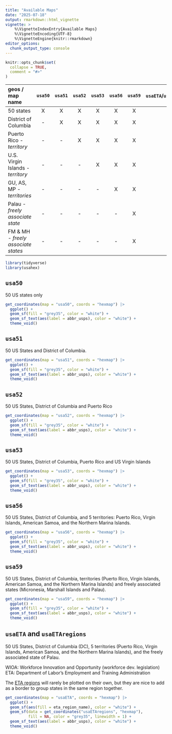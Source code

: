 ```yaml
---
title: "Available Maps"
date: "2025-07-18"
output: rmarkdown::html_vignette
vignette: >
    %\VignetteIndexEntry{Available Maps}
    %\VignetteEncoding{UTF-8}
    %\VignetteEngine{knitr::rmarkdown}
editor_options: 
  chunk_output_type: console
---
```


```r
knitr::opts_chunk$set(
  collapse = TRUE,
  comment = "#>"
)
```

| geos / map name              |`usa50`|`usa51`|`usa52`|`usa53`|`usa56`|`usa59`|`usaETA`/`usaETAregions`| 
|:------------                 |:-----:|:-----:|:-----:|:-----:|:-----:|:-----:|:-----:|
| 50 states                    | X     | X     | X     | X     | X     | X     | X     |
| District of Columbia         | -     | X     | X     | X     | X     | X     | X     |
| Puerto Rico - *territory*     | -    | -     | X     | X     | X     | X     | X     |
| U.S. Virgin Islands - *territory*  |-| -     | -     | X     | X     | X     | X     |
| GU, AS, MP - *territories*         |-| -     | -     | -     | X     | X     | X     |
| Palau - *freely associate state*   |-| -     | -     | -     | -     | X     | X     |
| FM & MH - *freely associate states*|-| -     | -     | -     | -     | X     | -     |

```r
library(tidyverse)
library(usahex)
```


## `usa50`

50 US states only


```r
get_coordinates(map = "usa50", coords = "hexmap") |> 
  ggplot() + 
  geom_sf(fill = "grey35", color = "white") + 
  geom_sf_text(aes(label = abbr_usps), color = "white") + 
  theme_void()
```

## `usa51` 

50 US States and District of Columbia.  

```r
get_coordinates(map = "usa51", coords = "hexmap") |> 
  ggplot() + 
  geom_sf(fill = "grey35", color = "white") + 
  geom_sf_text(aes(label = abbr_usps), color = "white") + 
  theme_void()
```

## `usa52` 

50 US States, District of Columbia and Puerto Rico   

```r
get_coordinates(map = "usa52", coords = "hexmap") |> 
  ggplot() + 
  geom_sf(fill = "grey35", color = "white") + 
  geom_sf_text(aes(label = abbr_usps), color = "white") + 
  theme_void()
```

## `usa53` 

50 US States, District of Columbia, Puerto Rico and US Virgin Islands   

```r
get_coordinates(map = "usa53", coords = "hexmap") |> 
  ggplot() + 
  geom_sf(fill = "grey35", color = "white") + 
  geom_sf_text(aes(label = abbr_usps), color = "white") + 
  theme_void()
```

## `usa56` 

50 US States, District of Columbia, and 5 territories: Puerto Rico, Virgin Islands, American Samoa, and the Northern Marina Islands. 

```r
get_coordinates(map = "usa56", coords = "hexmap") |> 
  ggplot() + 
  geom_sf(fill = "grey35", color = "white") + 
  geom_sf_text(aes(label = abbr_usps), color = "white") + 
  theme_void()
```

## `usa59` 

50 US States, District of Columbia, territories (Puerto Rico, Virgin Islands, American Samoa, and the Northern Marina Islands) and freely associated states (Micronesia, Marshall Islands and Palau). 

```r
get_coordinates(map = "usa59", coords = "hexmap") |> 
  ggplot() + 
  geom_sf(fill = "grey35", color = "white") + 
  geom_sf_text(aes(label = abbr_usps), color = "white") + 
  theme_void()
```


## `usaETA` and `usaETAregions` 

50 US States, District of Columbia (DC), 5 territories (Puerto Rico, Virgin Islands, American Samoa, and the Northern Marina Islands), and the freely associated state of Palau. 

WIOA: Workforce Innovation and Opportunity (workforce dev. legislation)  
ETA: Department of Labor's Employment and Training Administration

The [ETA regions](https://www.dol.gov/agencies/eta/regions) will rarely be plotted on their own, but they are nice to add as a border to group states in the same region together.   


```r
get_coordinates(map = "usaETA", coords = "hexmap") |> 
  ggplot() + 
  geom_sf(aes(fill = eta_region_name), color = "white") + 
  geom_sf(data = get_coordinates("usaETAregions", "hexmap"), 
          fill = NA, color = "grey35", linewidth = 1) + 
  geom_sf_text(aes(label = abbr_usps), color = "white") + 
  theme_void()
```
